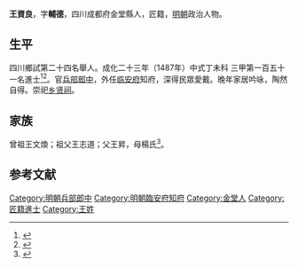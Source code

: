 {{明清人物信息框
| 姓名 = 王資良
| 原名 =
| 圖片名稱= 
| 圖片大小 =
| 圖片說明 = 
| 最高職務 = 臨安府知府
| 國家 = 大明 
| 爵位 =
| 籍貫 = [[四川|四川]][[成都府|成都府]][[金堂縣|金堂縣]]
| 族裔 = 
| 字號 = 字輔德
| 諡號 =
| 出生日期 = 十一月初八日
| 出生地點 =
| 逝世日期 = 卒年不詳 
| 逝世地點 =
| 墓葬 =
| 配偶 = 楊氏、盧氏；趙氏
| 親屬 = 
| 出身 =
* 成化二十三年丁未科同進士出身
| 經歷 =
| 著作 =  
}}
'''王資良'''{{BD|1449年||？年||W}}，字'''輔德'''，四川成都府金堂縣人，匠籍，[[明朝|明朝]]政治人物。

== 生平 ==
四川鄉試第二十四名舉人。成化二十三年（1487年）中式丁未科<!---會試第二百九十二名--->三甲第一百五十一名進士<ref>{{Cite book|title=《[[皇明贡举考|皇明贡举考]]》卷五|last=（明）[[张朝瑞|张朝瑞]]|first=|publisher=《续修四库全书》史部第828册|year=|isbn=|location=|pages=}}</ref><ref>{{Cite book|title=贡举志五种 上|last=鲁小俊，江俊伟著|first=|publisher=武汉：武汉大学出版社|year=2009|isbn=978-7-307-07043-1|location=|pages=256-258}}</ref>。官[[兵部|兵部]][[郎中|郎中]]，外任[[临安府|临安府]]知府，深得民眾愛戴。晚年家居吟咏，陶然自得。崇祀[[乡贤祠|乡贤祠]]。

== 家族 ==
曾祖王文煥；祖父王志道；父王昇，母楊氏<ref>{{Cite book|title=天一阁藏明代科举录选刊 登科录 点校本|last=龚延明主编|first=|publisher=宁波出版社|year=2016|isbn=978-7-5526-2320-8|location=宁波|pages=|quote=《天一閣藏明代科舉錄選刊.登科錄》之《成化二十三年進士登科錄》}}</ref>。

==参考文献==
{{reflist}}

{{start box}}
{{s-off}}
{{s-before|[[王濟_(成化辛丑進士)|王濟]]}}
{{s-title|明朝臨安府知府|弘治年間}}
{{s-after|[[王宣_(嘉定)|王宣]]}}
{{end box}}

{{成化二十三年丁未科殿試金榜}}
{{DEFAULTSORT:Wang王}}
[[Category:明朝兵部郎中|Category:明朝兵部郎中]]
[[Category:明朝臨安府知府|Category:明朝臨安府知府]]
[[Category:金堂人|Category:金堂人]]
[[Category:匠籍進士|Category:匠籍進士]]
[[Category:王姓|Category:王姓]]